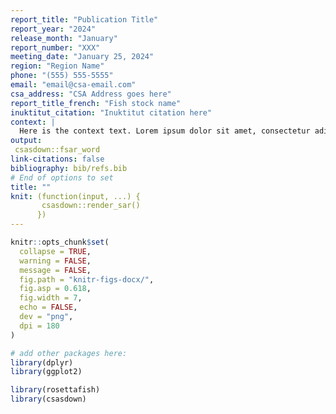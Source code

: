 ```yaml
---
report_title: "Publication Title"
report_year: "2024"
release_month: "January"
report_number: "XXX"
meeting_date: "January 25, 2024"
region: "Region Name"
phone: "(555) 555-5555"
email: "email@csa-email.com"
csa_address: "CSA Address goes here"
report_title_french: "Fish stock name"
inuktitut_citation: "Inuktitut citation here"
context: |
  Here is the context text. Lorem ipsum dolor sit amet, consectetur adipisicing elit, sed do eiusmod tempor incididunt ut labore et dolore magna aliqua. Ut enim ad minim veniam, quis nostrud exercitation ullamco laboris nisi ut aliquip ex ea commodo consequat. Duis aute irure dolor in reprehenderit in voluptate velit esse cillum dolore eu fugiat nulla pariatur. Excepteur sint occaecat cupidatat non proident, sunt in culpa qui officia deserunt mollit anim id est laborum.
output:
 csasdown::fsar_word
link-citations: false
bibliography: bib/refs.bib
# End of options to set
title: ""
knit: (function(input, ...) {
       csasdown::render_sar()
      })
---
```


```r
knitr::opts_chunk$set(
  collapse = TRUE,
  warning = FALSE,
  message = FALSE,
  fig.path = "knitr-figs-docx/",
  fig.asp = 0.618,
  fig.width = 7,
  echo = FALSE,
  dev = "png",
  dpi = 180
)
```

```r
# add other packages here:
library(dplyr)
library(ggplot2)

library(rosettafish)
library(csasdown)
```
